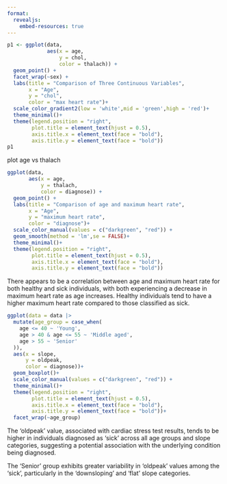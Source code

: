 ```yaml
---
format:
  revealjs:
    embed-resources: true
---
```


```r
p1 <- ggplot(data, 
             aes(x = age, 
                 y = chol, 
                 color = thalach)) +
  geom_point() +
  facet_wrap(~sex) +
  labs(title = "Comparison of Three Continuous Variables",
       x = "Age",
       y = "chol",
       color = "max heart rate")+
  scale_color_gradient2(low = 'white',mid = 'green',high = 'red')+
  theme_minimal()+
  theme(legend.position = "right",  
        plot.title = element_text(hjust = 0.5),  
        axis.title.x = element_text(face = "bold"), 
        axis.title.y = element_text(face = "bold"))
p1
```

plot age vs thalach

```r
ggplot(data, 
       aes(x = age, 
           y = thalach, 
           color = diagnose)) +
  geom_point() +
  labs(title = "Comparison of age and maximum heart rate",
       x = "Age",
       y = "maximum heart rate",
       color = "diagnose")+
  scale_color_manual(values = c("darkgreen", "red")) +
  geom_smooth(method = 'lm',se = FALSE)+
  theme_minimal()+
  theme(legend.position = "right",  
        plot.title = element_text(hjust = 0.5),  
        axis.title.x = element_text(face = "bold"), 
        axis.title.y = element_text(face = "bold"))
```

There appears to be a correlation between age and maximum heart rate for both healthy and sick individuals, with both experiencing a decrease in maximum heart rate as age increases. Healthy individuals tend to have a higher maximum heart rate compared to those classified as sick.

```r
ggplot(data = data |> 
  mutate(age_group = case_when(
    age <= 40 ~ 'Young',
    age > 40 & age <= 55 ~ 'Middle aged',
    age > 55 ~ 'Senior' 
  )),
  aes(x = slope,
      y = oldpeak,
      color = diagnose))+
  geom_boxplot()+
  scale_color_manual(values = c("darkgreen", "red")) + 
  theme_minimal()+
  theme(legend.position = "right",  
        plot.title = element_text(hjust = 0.5),  
        axis.title.x = element_text(face = "bold"), 
        axis.title.y = element_text(face = "bold"))+
  facet_wrap(~age_group)
```

The 'oldpeak' value, associated with cardiac stress test results, tends to be higher in individuals diagnosed as 'sick' across all age groups and slope categories, suggesting a potential association with the underlying condition being diagnosed.

The 'Senior' group exhibits greater variability in 'oldpeak' values among the 'sick', particularly in the 'downsloping' and 'flat' slope categories.
